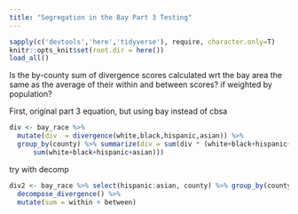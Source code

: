 ```yaml
---
title: "Segregation in the Bay Part 3 Testing"
---
```


```r
sapply(c('devtools','here','tidyverse'), require, character.only=T)
knitr::opts_knit$set(root.dir = here())
load_all()
```




Is the by-county sum of divergence scores calculated wrt the bay area the same as the average of their within and between scores? if weighted by population?


First, original part 3 equation, but using bay instead of cbsa
```r
div <- bay_race %>%
  mutate(div  = divergence(white,black,hispanic,asian)) %>% 
  group_by(county) %>% summarize(div = sum(div * (white+black+hispanic+asian)/
      sum(white+black+hispanic+asian)))
```

try with decomp
```r
div2 <- bay_race %>% select(hispanic:asian, county) %>% group_by(county) %>% 
  decompose_divergence() %>% 
  mutate(sum = within + between)
```

